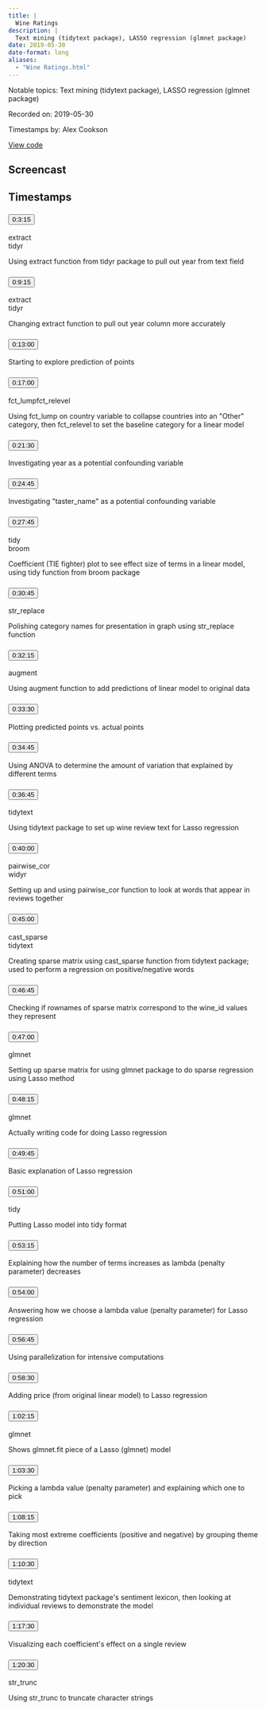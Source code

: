```yaml
---
title: |
  Wine Ratings
description: |
  Text mining (tidytext package), LASSO regression (glmnet package)
date: 2019-05-30
date-format: long
aliases:
  - "Wine Ratings.html"
---
```


Notable topics: Text mining (tidytext package), LASSO regression (glmnet package)

Recorded on: 2019-05-30

Timestamps by: Alex Cookson

[View code](https://github.com/dgrtwo/data-screencasts/blob/master/wine-ratings.Rmd)

## Screencast

<div id="yt-player" data-video-id="AQzZNIyjyWM"></div>

## Timestamps

```{=html}
<div id="topics">
  <div class="topic">
    <h3 id="ts-195">
      <button class="btn btn-link btn-timestamp" onClick="playerSkipToTimestamp(195, this)">0:3:15</button>
    </h3>
    <div class="topic_badges"><div><span class="badge-functions badge bg-info">extract</span></div><div><span class="badge-packages badge bg-primary">tidyr</span></div></div>
    <div class="topic_description">
      <p>Using extract function from tidyr package to pull out year from text field</p>

    </div>
  </div>
  <div class="topic">
    <h3 id="ts-555">
      <button class="btn btn-link btn-timestamp" onClick="playerSkipToTimestamp(555, this)">0:9:15</button>
    </h3>
    <div class="topic_badges"><div><span class="badge-functions badge bg-info">extract</span></div><div><span class="badge-packages badge bg-primary">tidyr</span></div></div>
    <div class="topic_description">
      <p>Changing extract function to pull out year column more accurately</p>

    </div>
  </div>
  <div class="topic">
    <h3 id="ts-780">
      <button class="btn btn-link btn-timestamp" onClick="playerSkipToTimestamp(780, this)">0:13:00</button>
    </h3>
    <div class="topic_badges"><div></div><div></div></div>
    <div class="topic_description">
      <p>Starting to explore prediction of points</p>

    </div>
  </div>
  <div class="topic">
    <h3 id="ts-1020">
      <button class="btn btn-link btn-timestamp" onClick="playerSkipToTimestamp(1020, this)">0:17:00</button>
    </h3>
    <div class="topic_badges"><div><span class="badge-functions badge bg-info">fct_lump</span><span class="badge-functions badge bg-info">fct_relevel</span></div><div></div></div>
    <div class="topic_description">
      <p>Using fct_lump on country variable to collapse countries into an &quot;Other&quot; category, then fct_relevel to set the baseline category for a linear model</p>

    </div>
  </div>
  <div class="topic">
    <h3 id="ts-1290">
      <button class="btn btn-link btn-timestamp" onClick="playerSkipToTimestamp(1290, this)">0:21:30</button>
    </h3>
    <div class="topic_badges"><div></div><div></div></div>
    <div class="topic_description">
      <p>Investigating year as a potential confounding variable</p>

    </div>
  </div>
  <div class="topic">
    <h3 id="ts-1485">
      <button class="btn btn-link btn-timestamp" onClick="playerSkipToTimestamp(1485, this)">0:24:45</button>
    </h3>
    <div class="topic_badges"><div></div><div></div></div>
    <div class="topic_description">
      <p>Investigating &quot;taster_name&quot; as a potential confounding variable</p>

    </div>
  </div>
  <div class="topic">
    <h3 id="ts-1665">
      <button class="btn btn-link btn-timestamp" onClick="playerSkipToTimestamp(1665, this)">0:27:45</button>
    </h3>
    <div class="topic_badges"><div><span class="badge-functions badge bg-info">tidy</span></div><div><span class="badge-packages badge bg-primary">broom</span></div></div>
    <div class="topic_description">
      <p>Coefficient (TIE fighter) plot to see effect size of terms in a linear model, using tidy function from broom package</p>

    </div>
  </div>
  <div class="topic">
    <h3 id="ts-1845">
      <button class="btn btn-link btn-timestamp" onClick="playerSkipToTimestamp(1845, this)">0:30:45</button>
    </h3>
    <div class="topic_badges"><div><span class="badge-functions badge bg-info">str_replace</span></div><div></div></div>
    <div class="topic_description">
      <p>Polishing category names for presentation in graph using str_replace function</p>

    </div>
  </div>
  <div class="topic">
    <h3 id="ts-1935">
      <button class="btn btn-link btn-timestamp" onClick="playerSkipToTimestamp(1935, this)">0:32:15</button>
    </h3>
    <div class="topic_badges"><div><span class="badge-functions badge bg-info">augment</span></div><div></div></div>
    <div class="topic_description">
      <p>Using augment function to add predictions of linear model to original data</p>

    </div>
  </div>
  <div class="topic">
    <h3 id="ts-2010">
      <button class="btn btn-link btn-timestamp" onClick="playerSkipToTimestamp(2010, this)">0:33:30</button>
    </h3>
    <div class="topic_badges"><div></div><div></div></div>
    <div class="topic_description">
      <p>Plotting predicted points vs. actual points</p>

    </div>
  </div>
  <div class="topic">
    <h3 id="ts-2085">
      <button class="btn btn-link btn-timestamp" onClick="playerSkipToTimestamp(2085, this)">0:34:45</button>
    </h3>
    <div class="topic_badges"><div></div><div></div></div>
    <div class="topic_description">
      <p>Using ANOVA to determine the amount of variation that explained by different terms</p>

    </div>
  </div>
  <div class="topic">
    <h3 id="ts-2205">
      <button class="btn btn-link btn-timestamp" onClick="playerSkipToTimestamp(2205, this)">0:36:45</button>
    </h3>
    <div class="topic_badges"><div></div><div><span class="badge-packages badge bg-primary">tidytext</span></div></div>
    <div class="topic_description">
      <p>Using tidytext package to set up wine review text for Lasso regression</p>

    </div>
  </div>
  <div class="topic">
    <h3 id="ts-2400">
      <button class="btn btn-link btn-timestamp" onClick="playerSkipToTimestamp(2400, this)">0:40:00</button>
    </h3>
    <div class="topic_badges"><div><span class="badge-functions badge bg-info">pairwise_cor</span></div><div><span class="badge-packages badge bg-primary">widyr</span></div></div>
    <div class="topic_description">
      <p>Setting up and using pairwise_cor function to look at words that appear in reviews together</p>

    </div>
  </div>
  <div class="topic">
    <h3 id="ts-2700">
      <button class="btn btn-link btn-timestamp" onClick="playerSkipToTimestamp(2700, this)">0:45:00</button>
    </h3>
    <div class="topic_badges"><div><span class="badge-functions badge bg-info">cast_sparse</span></div><div><span class="badge-packages badge bg-primary">tidytext</span></div></div>
    <div class="topic_description">
      <p>Creating sparse matrix using cast_sparse function from tidytext package; used to perform a regression on positive/negative words</p>

    </div>
  </div>
  <div class="topic">
    <h3 id="ts-2805">
      <button class="btn btn-link btn-timestamp" onClick="playerSkipToTimestamp(2805, this)">0:46:45</button>
    </h3>
    <div class="topic_badges"><div></div><div></div></div>
    <div class="topic_description">
      <p>Checking if rownames of sparse matrix correspond to the wine_id values they represent</p>

    </div>
  </div>
  <div class="topic">
    <h3 id="ts-2820">
      <button class="btn btn-link btn-timestamp" onClick="playerSkipToTimestamp(2820, this)">0:47:00</button>
    </h3>
    <div class="topic_badges"><div></div><div><span class="badge-packages badge bg-primary">glmnet</span></div></div>
    <div class="topic_description">
      <p>Setting up sparse matrix for using glmnet package to do sparse regression using Lasso method</p>

    </div>
  </div>
  <div class="topic">
    <h3 id="ts-2895">
      <button class="btn btn-link btn-timestamp" onClick="playerSkipToTimestamp(2895, this)">0:48:15</button>
    </h3>
    <div class="topic_badges"><div></div><div><span class="badge-packages badge bg-primary">glmnet</span></div></div>
    <div class="topic_description">
      <p>Actually writing code for doing Lasso regression</p>

    </div>
  </div>
  <div class="topic">
    <h3 id="ts-2985">
      <button class="btn btn-link btn-timestamp" onClick="playerSkipToTimestamp(2985, this)">0:49:45</button>
    </h3>
    <div class="topic_badges"><div></div><div></div></div>
    <div class="topic_description">
      <p>Basic explanation of Lasso regression</p>

    </div>
  </div>
  <div class="topic">
    <h3 id="ts-3060">
      <button class="btn btn-link btn-timestamp" onClick="playerSkipToTimestamp(3060, this)">0:51:00</button>
    </h3>
    <div class="topic_badges"><div><span class="badge-functions badge bg-info">tidy</span></div><div></div></div>
    <div class="topic_description">
      <p>Putting Lasso model into tidy format</p>

    </div>
  </div>
  <div class="topic">
    <h3 id="ts-3195">
      <button class="btn btn-link btn-timestamp" onClick="playerSkipToTimestamp(3195, this)">0:53:15</button>
    </h3>
    <div class="topic_badges"><div></div><div></div></div>
    <div class="topic_description">
      <p>Explaining how the number of terms increases as lambda (penalty parameter) decreases</p>

    </div>
  </div>
  <div class="topic">
    <h3 id="ts-3240">
      <button class="btn btn-link btn-timestamp" onClick="playerSkipToTimestamp(3240, this)">0:54:00</button>
    </h3>
    <div class="topic_badges"><div></div><div></div></div>
    <div class="topic_description">
      <p>Answering how we choose a lambda value (penalty parameter) for Lasso regression</p>

    </div>
  </div>
  <div class="topic">
    <h3 id="ts-3405">
      <button class="btn btn-link btn-timestamp" onClick="playerSkipToTimestamp(3405, this)">0:56:45</button>
    </h3>
    <div class="topic_badges"><div></div><div></div></div>
    <div class="topic_description">
      <p>Using parallelization for intensive computations</p>

    </div>
  </div>
  <div class="topic">
    <h3 id="ts-3510">
      <button class="btn btn-link btn-timestamp" onClick="playerSkipToTimestamp(3510, this)">0:58:30</button>
    </h3>
    <div class="topic_badges"><div></div><div></div></div>
    <div class="topic_description">
      <p>Adding price (from original linear model) to Lasso regression</p>

    </div>
  </div>
  <div class="topic">
    <h3 id="ts-3735">
      <button class="btn btn-link btn-timestamp" onClick="playerSkipToTimestamp(3735, this)">1:02:15</button>
    </h3>
    <div class="topic_badges"><div></div><div><span class="badge-packages badge bg-primary">glmnet</span></div></div>
    <div class="topic_description">
      <p>Shows glmnet.fit piece of a Lasso (glmnet) model</p>

    </div>
  </div>
  <div class="topic">
    <h3 id="ts-3810">
      <button class="btn btn-link btn-timestamp" onClick="playerSkipToTimestamp(3810, this)">1:03:30</button>
    </h3>
    <div class="topic_badges"><div></div><div></div></div>
    <div class="topic_description">
      <p>Picking a lambda value (penalty parameter) and explaining which one to pick</p>

    </div>
  </div>
  <div class="topic">
    <h3 id="ts-4095">
      <button class="btn btn-link btn-timestamp" onClick="playerSkipToTimestamp(4095, this)">1:08:15</button>
    </h3>
    <div class="topic_badges"><div></div><div></div></div>
    <div class="topic_description">
      <p>Taking most extreme coefficients (positive and negative) by grouping theme by direction</p>

    </div>
  </div>
  <div class="topic">
    <h3 id="ts-4230">
      <button class="btn btn-link btn-timestamp" onClick="playerSkipToTimestamp(4230, this)">1:10:30</button>
    </h3>
    <div class="topic_badges"><div></div><div><span class="badge-packages badge bg-primary">tidytext</span></div></div>
    <div class="topic_description">
      <p>Demonstrating tidytext package's sentiment lexicon, then looking at individual reviews to demonstrate the model</p>

    </div>
  </div>
  <div class="topic">
    <h3 id="ts-4650">
      <button class="btn btn-link btn-timestamp" onClick="playerSkipToTimestamp(4650, this)">1:17:30</button>
    </h3>
    <div class="topic_badges"><div></div><div></div></div>
    <div class="topic_description">
      <p>Visualizing each coefficient's effect on a single review</p>

    </div>
  </div>
  <div class="topic">
    <h3 id="ts-4830">
      <button class="btn btn-link btn-timestamp" onClick="playerSkipToTimestamp(4830, this)">1:20:30</button>
    </h3>
    <div class="topic_badges"><div><span class="badge-functions badge bg-info">str_trunc</span></div><div></div></div>
    <div class="topic_description">
      <p>Using str_trunc to truncate character strings</p>

    </div>
  </div>
</div>
```
     
<script>
// 2. This code loads the IFrame Player API code asynchronously.
var tag = document.createElement("script");

tag.src = "https://www.youtube.com/iframe_api";
var firstScriptTag = document.getElementsByTagName("script")[0];
firstScriptTag.parentNode.insertBefore(tag, firstScriptTag);

// 3. This function creates an <iframe> (and YouTube player)
//    after the API code downloads.
var videoId = document.getElementById("yt-player").dataset.videoId;
var player;
function onYouTubeIframeAPIReady() {
  player = new YT.Player("yt-player", {
    height: "486",
    width: "864",
    videoId: videoId,
    playerVars: {
      "playsinline": 1
    },
    events: {
      onStateChange: function(event) {
        if (event.data == YT.PlayerState.PLAYING) {
          followTimestamps()
        }
      }
    }
  });
}

function playerSkipToTimestamp(seconds, tsElement) {
  player.seekTo(seconds, true)
  tsElement.scrollIntoView()
  document.getElementById("screencast").scrollIntoView()
}

const timestamps = Array.from(document.querySelectorAll('.topic h3[id^="ts-"]'))
  .map(el => el.id.replace('ts-', ''))

function followTimestamps() {
  if (player.getPlayerState() !== 1) {
    return
  }
  const currentTime = `${Math.floor(player.getCurrentTime())}`
  if (timestamps.includes(currentTime)) {
    const el = document.getElementById(`ts-${currentTime}`)
    if (el) {
      el.scrollIntoView()
      document.getElementById("screencast").scrollIntoView()
    }
  }
  setTimeout(followTimestamps, 1000)
}
</script>

